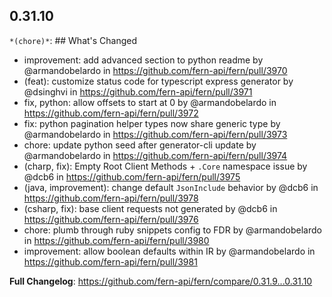 ## 0.31.10
`*(chore)*`: ## What's Changed
* improvement: add advanced section to python readme by @armandobelardo in https://github.com/fern-api/fern/pull/3970
* (feat): customize status code for typescript express generator  by @dsinghvi in https://github.com/fern-api/fern/pull/3971
* fix, python: allow offsets to start at 0 by @armandobelardo in https://github.com/fern-api/fern/pull/3972
* fix: python pagination helper types now share generic type by @armandobelardo in https://github.com/fern-api/fern/pull/3973
* chore: update python seed after generator-cli update by @armandobelardo in https://github.com/fern-api/fern/pull/3974
* (charp, fix): Empty Root Client Methods + `.Core` namespace issue by @dcb6 in https://github.com/fern-api/fern/pull/3975
* (java, improvement): change default `JsonInclude` behavior  by @dcb6 in https://github.com/fern-api/fern/pull/3978
* (csharp, fix): base client requests not generated by @dcb6 in https://github.com/fern-api/fern/pull/3976
* chore: plumb through ruby snippets config to FDR by @armandobelardo in https://github.com/fern-api/fern/pull/3980
* improvement: allow boolean defaults within IR by @armandobelardo in https://github.com/fern-api/fern/pull/3981


**Full Changelog**: https://github.com/fern-api/fern/compare/0.31.9...0.31.10

